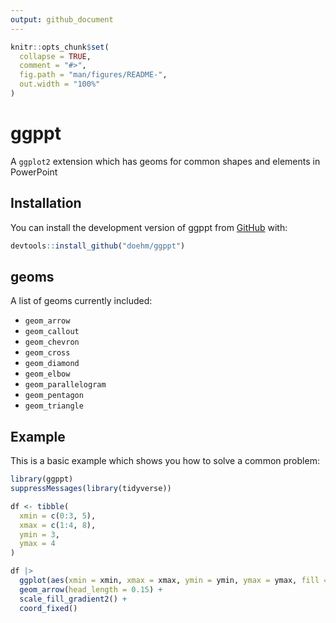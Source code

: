 ```yaml
---
output: github_document
---
```


<!-- README.md is generated from README.Rmd. Please edit that file -->

```r
knitr::opts_chunk$set(
  collapse = TRUE,
  comment = "#>",
  fig.path = "man/figures/README-",
  out.width = "100%"
)
```

# ggppt

<!-- badges: start -->
<!-- badges: end -->

A `ggplot2` extension which has geoms for common shapes and elements in PowerPoint

## Installation

You can install the development version of ggppt from [GitHub](https://github.com/) with:

``` r
devtools::install_github("doehm/ggppt")
```

## geoms

A list of geoms currently included:

* `geom_arrow`
* `geom_callout`
* `geom_chevron`
* `geom_cross`
* `geom_diamond`
* `geom_elbow`
* `geom_parallelogram`
* `geom_pentagon`
* `geom_triangle`

## Example

This is a basic example which shows you how to solve a common problem:

```r
library(ggppt)
suppressMessages(library(tidyverse))

df <- tibble(
  xmin = c(0:3, 5),
  xmax = c(1:4, 8),
  ymin = 3,
  ymax = 4
)

df |>
  ggplot(aes(xmin = xmin, xmax = xmax, ymin = ymin, ymax = ymax, fill = 1:5)) +
  geom_arrow(head_length = 0.15) +
  scale_fill_gradient2() +
  coord_fixed()

```
